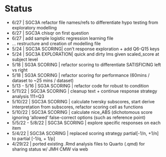 # Status {.unnumbered}

-   6/27 \| SGC3A refactor file names/refs to differentiate hypo testing from exploratory modelling
-   6/27 \| SGC3A chisqr on first question
-   6/27 \| add sample logistic regression learning file
-   ... restructure and creation of modelling file
-   5/24 \| SGC3A SCORING\| con't response exploration + add Q6-Q15 keys
-   5/24 \| SGC3A EXPLORATION\| quick and dirty lms given scaled_score at subject level
-   5/18 \| SG3A SCORING \| refactor scoring to differentiate SATISFICING left vs right
-   5/18 \| SG3A SCORING \| refactor scoring for performance (60mins / dataset to \~25 mins / dataset)
-   5/13 - 5/16 \| SG3A SCORING \| refactor code for robust to condition
-   5/11/22 \| SGC3A SCORING \| cleanup text + continue response strategy analysis 111=Q3
-   5/10/22 \| SGC3A SCORING \| calculate tversky subscores, start derive interpretation from subscores, refactor scoring cell as functions
-   5/10/22 \| SGC3A SCORING \| calculate nice_ABS (dichotomous score ignoring 'allowed' false-correct options (such as reference point)
-   5/5/22 - 5/8/22 \| SGC3A SCORING \| explore specific responses on each item
-   5/4/22 \| SGC3A SCORING \| replaced scoring strategy partial\[-1/n, +1/n\] to partial \[-1/q, + 1/p\]
-   4/29/22 \| ported existing .Rmd analysis files to Quarto (.qmd) for sharing status w/ JMH CMW via web
